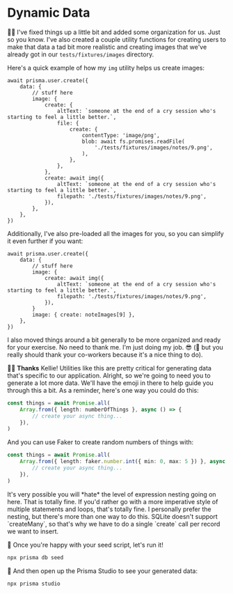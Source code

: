 # Dynamic Data

<EpicVideo url="https://www.epicweb.dev/workshops/data-modeling-deep-dive/generating-seed-data/dynamically-generating-data" />

🧝‍♂️ I've fixed things up a little bit and added some organization for us. Just so
you know. I've also created a couple utility functions for creating users to
make that data a tad bit more realistic and creating images that we've already
got in our `tests/fixtures/images` directory.

Here's a quick example of how my `img` utility helps us create images:

```tsx remove=5-15 add=16-19
await prisma.user.create({
	data: {
		// stuff here
		image: {
			create: {
				altText: `someone at the end of a cry session who's starting to feel a little better.`,
				file: {
					create: {
						contentType: 'image/png',
						blob: await fs.promises.readFile(
							'./tests/fixtures/images/notes/9.png',
						),
					},
				},
			},
			create: await img({
				altText: `someone at the end of a cry session who's starting to feel a little better.`,
				filepath: './tests/fixtures/images/notes/9.png',
			}),
		},
	},
})
```

Additionally, I've also pre-loaded all the images for you, so you can simplify
it even further if you want:

```tsx remove=4-9 add=10
await prisma.user.create({
	data: {
		// stuff here
		image: {
			create: await img({
				altText: `someone at the end of a cry session who's starting to feel a little better.`,
				filepath: './tests/fixtures/images/notes/9.png',
			}),
		}
		image: { create: noteImages[9] },
	},
})
```

I also moved things around a bit generally to be more organized and ready for
your exercise. No need to thank me. I'm just doing my job. 😎 (🦉 but you really
should thank your co-workers because it's a nice thing to do).

👨‍💼 **Thanks** Kellie! Utilities like this are pretty critical for generating
data that's specific to our application. Alright, so we're going to need you to
generate a lot more data. We'll have the emoji in there to help guide you
through this a bit. As a reminder, here's one way you could do this:

```ts
const things = await Promise.all(
	Array.from({ length: numberOfThings }, async () => {
		// create your async thing...
	}),
)
```

And you can use Faker to create random numbers of things with:

```ts
const things = await Promise.all(
	Array.from({ length: faker.number.int({ min: 0, max: 5 }) }, async () => {
		// create your async thing...
	}),
)
```

<callout-warning>
	It's very possible you will *hate* the level of expression nesting going on
	here. That is totally fine. If you'd rather go with a more imperative style of
	multiple statements and loops, that's totally fine. I personally prefer the
	nesting, but there's more than one way to do this.
</callout-warning>

<callout-info>
	SQLite doesn't support `createMany`, so that's why we have to do a single
	`create` call per record we want to insert.
</callout-info>

🐨 Once you're happy with your seed script, let's run it!

```sh nonumber
npx prisma db seed
```

🐨 And then open up the Prisma Studio to see your generated data:

```sh nonumber
npx prisma studio
```
